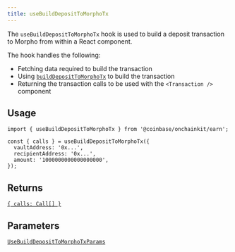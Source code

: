 ```yaml
---
title: useBuildDepositToMorphoTx
---
```



The `useBuildDepositToMorphoTx` hook is used to build a deposit transaction to Morpho from within a React component.

The hook handles the following:

- Fetching data required to build the transaction
- Using [`buildDepositToMorphoTx`](/onchainkit/api/build-deposit-to-morpho-tx) to build the transaction
- Returning the transaction calls to be used with the `<Transaction />` component

## Usage

```tsx twoslash [code]
import { useBuildDepositToMorphoTx } from '@coinbase/onchainkit/earn';

const { calls } = useBuildDepositToMorphoTx({
  vaultAddress: '0x...',
  recipientAddress: '0x...',
  amount: '1000000000000000000',
});
```

## Returns

[`{ calls: Call[] }`](/onchainkit/transaction/types#calls)

## Parameters

[`UseBuildDepositToMorphoTxParams`](/onchainkit/earn/types#usebuilddeposittomorphotxparams)